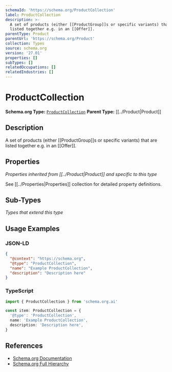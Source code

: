 ```yaml
---
schemaId: 'https://schema.org/ProductCollection'
label: ProductCollection
description: >-
  A set of products (either [[ProductGroup]]s or specific variants) that are
  listed together e.g. in an [[Offer]].
parentType: Product
parentUrl: 'https://schema.org/Product'
collection: Types
source: schema.org
version: '27.01'
properties: []
subTypes: []
relatedOccupations: []
relatedIndustries: []
---
```

# ProductCollection

**Schema.org Type:** [`ProductCollection`](https://schema.org/ProductCollection)
**Parent Type:** [[../Product|Product]]

## Description

A set of products (either [[ProductGroup]]s or specific variants) that are listed together e.g. in an [[Offer]].

## Properties

*Properties inherited from [[../Product|Product]] and specific to this type*

See [[../Properties|Properties]] collection for detailed property definitions.

## Sub-Types

*Types that extend this type*

## Usage Examples

### JSON-LD

```json
{
  "@context": "https://schema.org",
  "@type": "ProductCollection",
  "name": "Example ProductCollection",
  "description": "Description here"
}
```

### TypeScript

```typescript
import { ProductCollection } from 'schema.org.ai'

const item: ProductCollection = {
  '@type': 'ProductCollection',
  name: 'Example ProductCollection',
  description: 'Description here',
}
```

## References

- [Schema.org Documentation](https://schema.org/ProductCollection)
- [Schema.org Full Hierarchy](https://schema.org/docs/full.html)
